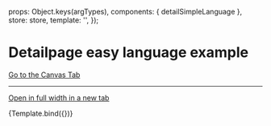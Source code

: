 

<Meta
  title="Pages/Easy & Sign Language/Detail Easy Language"
  component={detailSimpleLanguage}
/>

  props: Object.keys(argTypes),
  components: { detailSimpleLanguage },
  store: store,
  template: '<detailSimpleLanguage :isEasyLanguage="true" />',
});

# Detailpage easy language example

<a href="?path=/story/pages-easy-language-detail-easy-language--example">Go to the Canvas Tab</a>

---

<a href="?id=pages-easy-language-detail-easy-language--example" target="_blank">Open in full width in a new tab</a>

<Canvas>
  <Story
    name="Example"
  >
    {Template.bind({})}
  </Story>
</Canvas>

